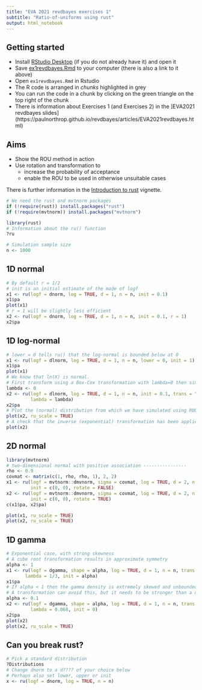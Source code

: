 ```yaml
---
title: "EVA 2021 revdbayes exercises 1"
subtitle: "Ratio-of-uniforms using rust"
output: html_notebook
---
```


## Getting started

* Install [RStudio Desktop](https://www.rstudio.com/products/rstudio/download/#download) (if you do not already have it) and open it
* Save [ex1revdbayes.Rmd](https://raw.githubusercontent.com/paulnorthrop/revdbayes/master/vignettes/ex1revdbayes.Rmd) to your computer (there is also a link to it above)
* Open `ex1revdbayes.Rmd` in Rstudio
* The R code is arranged in *chunks* highlighted in grey
* You can run the code in a chunk by clicking on the green triangle on the top right of the chunk
* There is information about Exercises 1 (and Exercises 2) in the ]EVA2021 revdbayes slides](https://paulnorthrop.github.io/revdbayes/articles/EVA2021revdbayes.html)

## Aims

* Show the ROU method in action
* Use rotation and transformation to
    - increase the probability of acceptance
    - enable the ROU to be used in otherwise unsuitable cases 
    
There is further information in the [Introduction to rust](https://paulnorthrop.github.io/rust/articles/rust-a-vignette.html) vignette.

```r
# We need the rust and mvtnorm packages
if (!require(rust)) install.packages("rust")
if (!require(mvtnorm)) install.packages("mvtnorm")
```

```r
library(rust)
# Information about the ru() function
?ru

# Simulation sample size
n <- 1000
```

## 1D normal

```r
# By default r = 1/2
# init is an initial estimate of the mode of logf
x1 <- ru(logf = dnorm, log = TRUE, d = 1, n = n, init = 0.1)
x1$pa
plot(x1)
# r = 1 will be slightly less efficient
x2 <- ru(logf = dnorm, log = TRUE, d = 1, n = n, init = 0.1, r = 1)
x2$pa
```

## 1D log-normal

```r
# lower = 0 tells ru() that the log-normal is bounded below at 0
x1 <- ru(logf = dlnorm, log = TRUE, d = 1, n = n, lower = 0, init = 1)
x1$pa
plot(x1)
# We know that ln(X) is normal.  
# First transform using a Box-Cox transformation with lambda=0 then simulate
lambda <- 0
x2 <- ru(logf = dlnorm, log = TRUE, d = 1, n = n, init = 0.1, trans = "BC",
         lambda = lambda)
x2$pa
# Plot the (normal) distribution from which we have simulated using ROU 
plot(x2, ru_scale = TRUE)
# A check that the inverse (exponential) transformation has been applied
plot(x2)
```

## 2D normal

```r
library(mvtnorm)
# two-dimensional normal with positive association ----------------
rho <- 0.9
covmat <- matrix(c(1, rho, rho, 1), 2, 2)
x1 <- ru(logf = mvtnorm::dmvnorm, sigma = covmat, log = TRUE, d = 2, n = n, 
         init = c(0, 0), rotate = FALSE)
x2 <- ru(logf = mvtnorm::dmvnorm, sigma = covmat, log = TRUE, d = 2, n = n, 
         init = c(0, 0), rotate = TRUE)
c(x1$pa, x2$pa)
```

```r
plot(x1, ru_scale = TRUE)
plot(x2, ru_scale = TRUE)
```

## 1D gamma

```r
# Exponential case, with strong skewness
# A cube root transformation results in approximate symmetry
alpha <- 1
x1 <- ru(logf = dgamma, shape = alpha, log = TRUE, d = 1, n = n, trans = "BC",
       lambda = 1/3, init = alpha)
x1$pa
# If alpha < 1 then the gamma density is extremely skewed and unbounded at 0
# A transformation can avoid this, but it needs to be stronger than a cube root
alpha <- 0.1
x2 <- ru(logf = dgamma, shape = alpha, log = TRUE, d = 1, n = n, trans = "BC",
         lambda = 0.068, init = 0)
x2$pa
plot(x2)
plot(x2, ru_scale = TRUE)
```

## Can you break rust?

```r
# Pick a standard distribution
?Distributions
# Change dnorm to a d???? of your choice below
# Perhaps also set lower, upper or init
x <- ru(logf = dnorm, log = TRUE, n = n)
```
